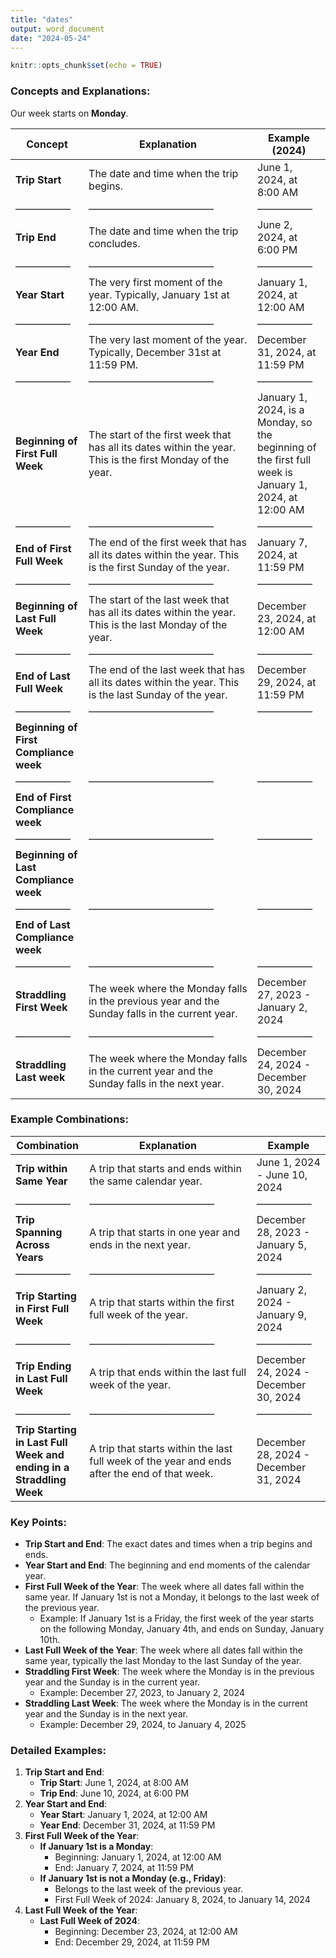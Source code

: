 ```yaml
---
title: "dates"
output: word_document
date: "2024-05-24"
---
```


```r
knitr::opts_chunk$set(echo = TRUE)
```

### Concepts and Explanations:

Our week starts on **Monday**.

| **Concept**                            | **Explanation**                                                                                           | **Example (2024)**                                                                                    |
|-----------------|---------------------------------------|-----------------|
| **Trip Start**                         | The date and time when the trip begins.                                                                   | June 1, 2024, at 8:00 AM                                                                              |
|-----------------|--------------------------------------|-----------------|
| **Trip End**                           | The date and time when the trip concludes.                                                                | June 2, 2024, at 6:00 PM                                                                              |
|-----------------|--------------------------------------|-----------------|
| **Year Start**                         | The very first moment of the year. Typically, January 1st at 12:00 AM.                                    | January 1, 2024, at 12:00 AM                                                                          |
|-----------------|--------------------------------------|-----------------|
| **Year End**                           | The very last moment of the year. Typically, December 31st at 11:59 PM.                                   | December 31, 2024, at 11:59 PM                                                                        |
|-----------------|--------------------------------------|-----------------|
| **Beginning of First Full Week**       | The start of the first week that has all its dates within the year. This is the first Monday of the year. | January 1, 2024, is a Monday, so the beginning of the first full week is January 1, 2024, at 12:00 AM |
|-----------------|--------------------------------------|-----------------|
| **End of First Full Week**             | The end of the first week that has all its dates within the year. This is the first Sunday of the year.   | January 7, 2024, at 11:59 PM                                                                          |
|-----------------|--------------------------------------|-----------------|
| **Beginning of Last Full Week**        | The start of the last week that has all its dates within the year. This is the last Monday of the year.   | December 23, 2024, at 12:00 AM                                                                        |
|-----------------|--------------------------------------|-----------------|
| **End of Last Full Week**              | The end of the last week that has all its dates within the year. This is the last Sunday of the year.     | December 29, 2024, at 11:59 PM                                                                        |
|-----------------|--------------------------------------|-----------------|
| **Beginning of First Compliance week** |                                                                                                           |                                                                                                       |
|-----------------|--------------------------------------|-----------------|
| **End of First Compliance week**       |                                                                                                           |                                                                                                       |
|-----------------|--------------------------------------|-----------------|
| **Beginning of Last Compliance week**  |                                                                                                           |                                                                                                       |
|-----------------|--------------------------------------|-----------------|
| **End of Last Compliance week**        |                                                                                                           |                                                                                                       |
|-----------------|--------------------------------------|-----------------|
| **Straddling First Week**              | The week where the Monday falls in the previous year and the Sunday falls in the current year.            | December 27, 2023 - January 2, 2024                                                                   |
|-----------------|--------------------------------------|-----------------|
| **Straddling Last week**               | The week where the Monday falls in the current year and the Sunday falls in the next year.                | December 24, 2024 - December 30, 2024                                                                 |

### Example Combinations:

| **Combination**                                                             | **Explanation**                                                                               | **Example**                           |
|-----------------|--------------------------------------|-----------------|
| **Trip within Same Year**                                                   | A trip that starts and ends within the same calendar year.                                    | June 1, 2024 - June 10, 2024          |
|-----------------|--------------------------------------|-----------------|
| **Trip Spanning Across Years**                                              | A trip that starts in one year and ends in the next year.                                     | December 28, 2023 - January 5, 2024   |
|-----------------|--------------------------------------|-----------------|
| **Trip Starting in First Full Week**                                        | A trip that starts within the first full week of the year.                                    | January 2, 2024 - January 9, 2024     |
|-----------------|--------------------------------------|-----------------|
| **Trip Ending in Last Full Week**                                           | A trip that ends within the last full week of the year.                                       | December 24, 2024 - December 30, 2024 |
|-----------------|--------------------------------------|-----------------|
| **Trip Starting in Last Full Week** **and ending in a** **Straddling Week** | A trip that starts within the last full week of the year and ends after the end of that week. | December 28, 2024 - December 31, 2024 |

### Key Points:

-   **Trip Start and End**: The exact dates and times when a trip begins and ends.
-   **Year Start and End**: The beginning and end moments of the calendar year.
-   **First Full Week of the Year**: The week where all dates fall within the same year. If January 1st is not a Monday, it belongs to the last week of the previous year.
    -   Example: If January 1st is a Friday, the first week of the year starts on the following Monday, January 4th, and ends on Sunday, January 10th.
-   **Last Full Week of the Year**: The week where all dates fall within the same year, typically the last Monday to the last Sunday of the year.
-   **Straddling First Week**: The week where the Monday is in the previous year and the Sunday is in the current year.
    -   Example: December 27, 2023, to January 2, 2024
-   **Straddling Last Week**: The week where the Monday is in the current year and the Sunday is in the next year.
    -   Example: December 29, 2024, to January 4, 2025

### Detailed Examples:

1.  **Trip Start and End**:
    -   **Trip Start**: June 1, 2024, at 8:00 AM
    -   **Trip End**: June 10, 2024, at 6:00 PM
2.  **Year Start and End**:
    -   **Year Start**: January 1, 2024, at 12:00 AM
    -   **Year End**: December 31, 2024, at 11:59 PM
3.  **First Full Week of the Year**:
    -   **If January 1st is a Monday**:
        -   Beginning: January 1, 2024, at 12:00 AM
        -   End: January 7, 2024, at 11:59 PM
    -   **If January 1st is not a Monday (e.g., Friday)**:
        -   Belongs to the last week of the previous year.
        -   First Full Week of 2024: January 8, 2024, to January 14, 2024
4.  **Last Full Week of the Year**:
    -   **Last Full Week of 2024**:
        -   Beginning: December 23, 2024, at 12:00 AM
        -   End: December 29, 2024, at 11:59 PM
